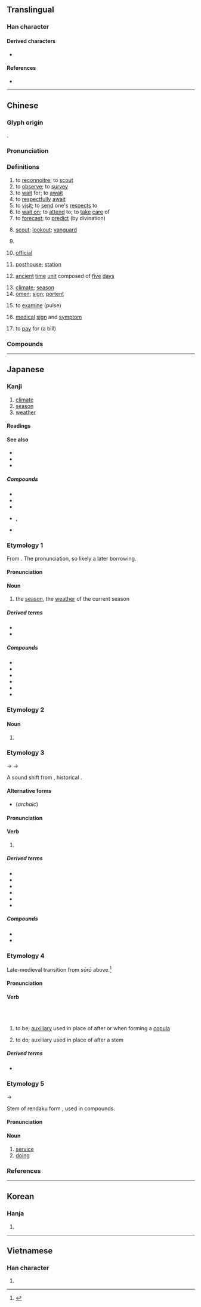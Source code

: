 {{also|侯}}
{{character info/new}}
==Translingual==
{{stroke order|stroke=9}}

===Han character===
{{Han char|rn=9|rad=人|as=08|sn=10|four=27234|canj=OLNK|ids=⿲亻丨⿱ユ矢}}

====Derived characters====
* {{l|mul|[[𤠣]], [[𥱌]], [[𦃺]], [[𩌖]], [[𩺟]], [[𬑟]], [[𬫺]]}}

====References====
* {{Han ref|kx=0108.040|dkj=00775|dj=0229.150|hdz=10178.050|uh=5019|ud=20505|bh=ADD4|bd=44500}}

----

==Chinese==
{{zh-forms|alt=𠋫,𠊱}}

===Glyph origin===
{{Han etym}}
{{Han compound|人|alt1=亻|矦|ls=psc|c1=s|c2=p}}.

===Pronunciation===
{{zh-pron
|m=hòu
|c=hau6
|h=pfs=heu
|md=hâiu
|mn=qz:hiō/tw,xm,zz:hō͘/hāu
|mn_note=hiō/hō͘ - literary; hāu - vernacular
|w=3hheu
|mc=y
|oc=y
|cat=v,n
}}

===Definitions===
{{zh-hanzi}}

# to [[reconnoitre]]; to [[scout]]
# to [[observe]]; to [[survey]]
# to [[wait]] for; to [[await]]
# to [[respectfully]] [[await]]
# to [[visit]]; to [[send]] one's [[respect]]s to
# to [[wait on]]; to [[attend]] to; to [[take]] [[care]] of
# to [[forecast]]; to [[predict]] (by divination)
# {{lb|zh|historical}} [[scout]]; [[lookout]]; [[vanguard]]
# {{lb|zh|historical}} {{zh-alt-form|堠|[[fortress]]}}
# {{lb|zh|historical}} [[official]]
# {{lb|zh|historical}} [[posthouse]]; [[station]]
# {{lb|zh|historical}} [[ancient]] [[time]] [[unit]] composed of [[five]] [[day]]s
# [[climate]]; [[season]]
# [[omen]]; [[sign]]; [[portent]]
# {{lb|zh|TCM}} to [[examine]] (pulse)
# {{lb|zh|TCM}} [[medical]] [[sign]] and [[symptom]]
# {{lb|zh|dialectal}} to [[pay]] for (a bill)

===Compounds===
{{zh-der|季候|候光|候選人|候蟲|久候|兆候|候教|候選|候溫|候機室|候場|候鳥|候賬|候用|候問|候旨|候補|恭候|三部九候|佇候|徵候|候車室|回候|堂候官|小時候|全天候|候診室|存候|候人|問候|寒帶氣候|候審|候館|候診|守候|季風氣候|侍候|不候|失候|天候|候脈|夏候鳥|少候|大氣候|候缺|伺候|官員祇候|乾燥氣候|候鴈|候車|俟候|占候|症候群|病候|成氣候|拱候|有時候|望候|承顏候色|氣候順化|沙漠氣候|海洋氣候|時候|稍候|烽候|拜候|祗候人|祗候|火候|症候|物候|摸氣候|斬監候|測候|癥候|斥候|氣候|氣候學|極地氣候|探候|聽候發落|風候|風雲氣候|虞候|等候|立候|節候|聽候|黃梅時候|鵠候|麥候|順候|靜候|迎候|苔原氣候|高地氣候|警候|聽候官身|過時不候|這時候|診候|證候|臺候|覘候|草原氣候}}

----

==Japanese==

===Kanji===
{{ja-kanji|grade=4|rs=人08}}

# [[climate]]
# [[season]]
# [[weather]]

====Readings====
{{ja-readings
|goon=ぐ
|kanon=こう
|kun=そうろ.う-<さうらふ-, うかが-う<うかが-ふ, さぶら-う<さぶら-ふ
|nanori=きざす
}}

====See also====
* {{ja-r|候い|そい}}
* {{ja-r|候う|そ.う}}
* {{ja-r|候え|そえ}}

=====Compounds=====
{{der-top|Terms derived from 候}}
* {{ja-r|候%補|こう%ほ|[[candidate]], [[candidacy]]}}
* {{ja-r|症%候|しょう%こう|[[symptom]]s}}
* {{ja-r|斥%候|せっ%こう|[[scout]], [[spy]]}}
* {{ja-r|兆%候|ちょう%こう|rom=-}}, {{ja-r|徴%候|ちょう%こう|[[sign]], [[omen]]}}
* {{ja-r|微%候|び%こう|[[sign]] or [[symptom]]; [[augury]]}}
{{der-bottom}}

===Etymology 1===
{{ja-kanjitab|こう|yomi=o}}

From {{der|ja|ltc|sort=こう|-}} {{ltc-l|候}}. The ''{{ll|ja|漢音|kan'on}}'' pronunciation, so likely a later borrowing.

====Pronunciation====
{{ja-pron|y=kan|こう|acc=1|acc_ref=DJR}}

====Noun====
{{ja-noun|こう}}

# {{lb|ja|literary|sort=こう}} the [[season]], the [[weather]] of the current season

=====Derived terms=====
* {{ja-r|厳%寒の候|げん%かん の こう|the [[cold]]est season or weather}}
* {{ja-r|伺%候|し%こう|[[wait]]ing [[upon]] ([[someone]])}}

=====Compounds=====
{{der-top|Compounds derived from こう}}
* {{ja-r|季%候|き%こう|[[weather]]}}
* {{ja-r|気%候|き%こう|season, [[climate]]}}
* {{ja-r|時%候|じ%こう|season, [[time]] of the [[year]]}}
* {{ja-r|七%十%二%候|しち%じゅう%に%-こう}}
* {{ja-r|測%候|そっ%こう|[[meteorological]] [[observation]]}}
* {{ja-r|天%候|てん%こう|[[climate]]}}
{{der-bottom}}

===Etymology 2===
{{ja-kanjitab|うかみ|yomi=k}}
{{rfe|ja|Daijirin-only entry, probable RFD}}

====Noun====
{{ja-noun|うかみ}}

# {{lb|ja|obsolete|sort=うかみ}} {{alternative spelling of|lang=ja|窺見||[[lookout]], [[scout]]}}

===Etymology 3===
{{ja-kanjitab|そうろう|yomi=k}}
{{IPAchar|/saburaɸu/}} → {{IPAchar|/sauraɸu/}} → {{IPAchar|/soːroː/}}

A sound shift from {{ja-r|侍う|さぶらう|to [[serve]] by [[one]]'s [[side]]}}, historical {{l|ja||さぶらふ}}. {{rfv-etymology|ja}}

====Alternative forms====
* {{ja-l|候ふ}} (''archaic'')

====Pronunciation====
{{ja-pron|y=k|そうろう}}

====Verb====
{{ja-verb|type=3|そうろう|hhira=さうらふ}}

# {{lb|ja|archaic|sort=そうろう}} {{alternative form of|lang=ja|候う||to [[serve]]; to [[be]]}}

=====Derived terms=====
{{der-top|Terms derived from そうろう}}
* {{ja-r|御%入り候|おん%いり そうろう|[[go]], [[come]]}}
* {{ja-r|書き候|かきそうろう|[[have]] the [[honour]] to [[write]]}}
* {{ja-r|候%間|そうろう%あいだ|[[as]]...}}
* {{ja-r|候%所|そうろう%ところ|[[but]]...}}
* {{ja-r|候%哉|そうろう%や|I [[wonder]] if...}}
* {{ja-r|候%由|そうろう%よし|I [[hear]] that...}}
{{der-bottom}}

=====Compounds=====
* {{ja-r|居%候|い%そうろう|[[freeloader]], [[sponger]]}}
* {{ja-r|候%文|そうろう%ぶん|[[epistolary]] [[style]]}}

===Etymology 4===
{{ja-kanjitab|そろ|yomi=k}}
Late-medieval transition from ''sōrō'' above.<ref name=DJR>{{R:Daijirin}}</ref>

====Pronunciation====
{{ja-pron|y=k|そろ}}

====Verb====
{{ja-verb|そろ}}<br/>{{ja-altread|hira=す}}<br/>{{ja-altread|hira=そう|rom=sou|hhira=さう}}

# {{lb|ja|archaic|sort=そう}} to be; [[auxiliary]] used in place of {{m|ja|ある|-ある}} after {{ja-l|で}} or {{ja-l|に}} when forming a [[copula]]
# {{lb|ja|archaic|sort=そう}} to do; auxiliary used in place of {{m|ja|ます|-ます}} after a {{m|ja||-ます}} stem

=====Derived terms=====
* {{ja-r|又%候|また%ぞろ|([[yet]]) [[again]]}}

===Etymology 5===
{{ja-kanjitab|ぞうろ|yomi=k}}
{{IPAchar|/zauro/}} → {{IPAchar|/zoːro/}}

Stem of rendaku form {{m|ja|候う|tr=zōrou}}, used in compounds. {{rfv-etymology|ja}}

====Pronunciation====
{{ja-pron|y=k|ぞうろ}}

====Noun====
{{ja-noun|ぞうろ|hhira=ざうろ}}

# [[service]]
# [[doing]]

===References===
<references/>

----

==Korean==

===Hanja===
{{ko-hanja|hangeul=후}}

# {{defn|lang=ko|sort=人08}}

----

==Vietnamese==

===Han character===
{{vi-hantu|[[hầu]], [[hậu]], [[thoắng]]|rs=人08}}

# {{defn|lang=vi|sort=人08}}